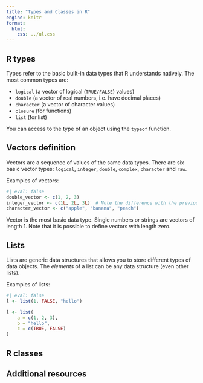 ```yaml
---
title: "Types and Classes in R"
engine: knitr
format:
  html:
    css: ../ul.css
---
```


## R types

Types refer to the basic built-in data types that R understands natively. The most common types are:

- `logical` (a vector of logical (`TRUE/FALSE`) values)
- `double` (a vector of real numbers, i.e. have decimal places)
- `character` (a vector of character values)
- `closure` (for functions)
- `list` (for list)

You can access to the type of an object using the `typeof` function.

## Vectors definition

Vectors are a sequence of values of the same data types. There are six basic vector types: `logical`, `integer`, `double`, `complex`, `character` and `raw`.

Examples of vectors:
```r
#| eval: false
double_vector <- c(1, 2, 3)
integer_vector <- c(1L, 2L, 3L)  # Note the difference with the previous vector.
character_vector <- c("apple", "banana", "peach")
```

Vector is the most basic data type. Single numbers or strings are vectors of length 1. Note that it is possible to define vectors with length zero.

## Lists

Lists are generic data structures that allows you to store different types of data objects. The *elements* of a list can be any data structure (even other lists).

Examples of lists:
```r
#| eval: false
l <- list(1, FALSE, "hello")

l <- list(
    a = c(1, 2, 3),
    b = "hello",
    c = c(TRUE, FALSE)
)
```

## R classes


## Additional resources
